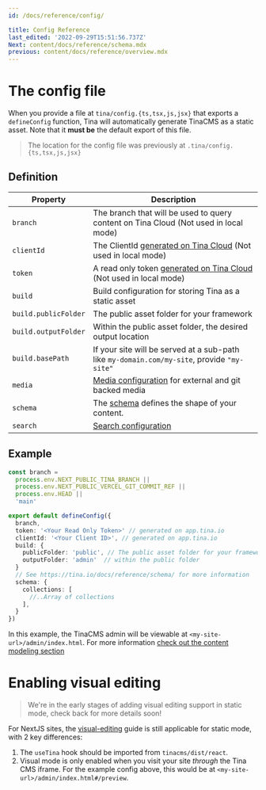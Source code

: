 ```yaml
---
id: /docs/reference/config/

title: Config Reference
last_edited: '2022-09-29T15:51:56.737Z'
Next: content/docs/reference/schema.mdx
previous: content/docs/reference/overview.mdx
---
```


# The config file

When you provide a file at `tina/config.{ts,tsx,js,jsx}` that exports a `defineConfig` function,
Tina will automatically generate TinaCMS as a static asset. Note that it **must be** the default export of this file.

> The location for the config file was previously at `.tina/config.{ts,tsx,js,jsx}`

## Definition

| Property             | Description                                                                                                           |
| -------------------- | --------------------------------------------------------------------------------------------------------------------- |
| `branch`             | The branch that will be used to query content on Tina Cloud (Not used in local mode)                                  |
| `clientId`           | The ClientId [generated on Tina Cloud](/docs/tina-cloud/dashboard/) (Not used in local mode)                          |
| `token`              | A read only token [generated on Tina Cloud](/docs/tina-cloud/dashboard/projects/#api-tokens) (Not used in local mode) |
| `build`              | Build configuration for storing Tina as a static asset                                                                |
| `build.publicFolder` | The public asset folder for your framework                                                                            |
| `build.outputFolder` | Within the public asset folder, the desired output location                                                           |
| `build.basePath`     | If your site will be served at a sub-path like `my-domain.com/my-site`, provide `"my-site"`                           |
| `media`              | [Media configuration](/docs/reference/media/overview/) for external and git backed media                              |
| `schema`             | The [schema](/docs/reference/schema/) defines the shape of your content.                                              |
| `search`             | [Search configuration](/docs/reference/search/overview/#configuration)                                                |

## Example

```ts
const branch =
  process.env.NEXT_PUBLIC_TINA_BRANCH ||
  process.env.NEXT_PUBLIC_VERCEL_GIT_COMMIT_REF ||
  process.env.HEAD ||
  'main'

export default defineConfig({
  branch,
  token: '<Your Read Only Token>' // generated on app.tina.io
  clientId: '<Your Client ID>', // generated on app.tina.io
  build: {
    publicFolder: 'public', // The public asset folder for your framework
    outputFolder: 'admin'  // within the public folder
  }
  // See https://tina.io/docs/reference/schema/ for more information
  schema: {
    collections: [
      //..Array of collections
    ],
  }
})
```

In this example, the TinaCMS admin will be viewable at `<my-site-url>/admin/index.html`.
For more information [check out the content modeling section](/docs/schema/)

# Enabling visual editing

> We're in the early stages of adding visual editing support in static mode, check back for more details soon!

For NextJS sites, the [visual-editing](/docs/tinacms-context/) guide is still applicable for static mode, with 2 key differences:

1. The `useTina` hook should be imported from `tinacms/dist/react`.
2. Visual mode is only enabled when you visit your site _through_ the Tina CMS iframe. For the example config
   above, this would be at `<my-site-url>/admin/index.html#/preview`.
